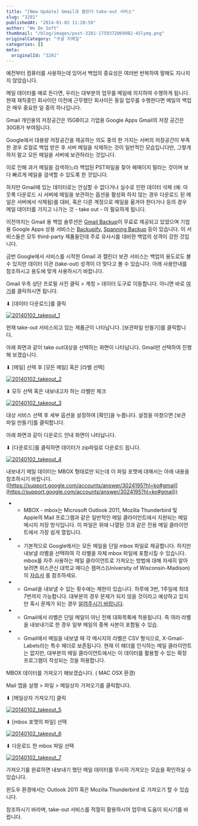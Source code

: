 ```yaml
---
title: "[New Update] Gmail과 캘린더 take-out 서비스"
slug: "3281"
publishedAt: "2014-01-02 11:20:59"
author: "We Do Soft"
thumbnail: "/blog/images/post-3281-1759372069982-45lymq.png"
originalCategory: "구글 지메일"
categories: []
meta:
  originalId: "3281"
---
```


예전부터 컴퓨터를 사용하는데 있어서 백업의 중요성은 여러번 반복하여 말해도 지나치지 않았습니다.

메일 데이터를 예로 든다면, 우리는 대부분의 업무를 메일에 의지하여 수행하게 됩니다. 현재 재직중인 회사이던 이전에 근무했던 회사이든 동일 업무를 수행한다면 메일의 백업은 매우 중요한 일 중의 하나입니다.

Gmail 개인용의 저장공간은 15GB이고 기업용 Google Apps Gmail의 저장 공간은 30GB가 부여됩니다.

Google에서 대용량 저장공간을 제공하는 의도 중의 한 가지는 서버의 저장공간이 부족한 경우 로컬로 백업 받은 후 서버 메일을 삭제하는 것이 일반적인 모습입니다만, 그렇게 하지 말고 모든 메일을 서버에 보관하라는 것입니다.

이로 인해 과거 메일을 검색하느라 백업된 PST파일을 찾아 헤매이지 말라는 것이며 보다 빠르게 메일을 검색할 수 있도록 한 것입니다.

하지만 Gmail에 있는 데이터로는 안심할 수 없다거나 실수로 인한 데이터 삭제 (예: 아웃룩 다운로드 시 서버에 메일을 보관하는 옵션을 활성화 하지 않는 경우 다운로드 된 메일은 서버에서 삭제됨)를 대비, 혹은 다른 계정으로 메일을 옮겨야 한다거나 등의 경우 메일 데이터를 가지고 나가는 것 - take out - 이 필요하게 됩니다.

이전까지는 Gmail 용 백업 솔루션은 [Gmail Backup](http://gmail-backup.en.softonic.com/)이 무료로 제공되고 있었으며 기업용 Google Apps 상용 서비스는 [Backupify](https://www.google.com/enterprise/marketplace/viewListing?productListingId=5941+16825965296321823984&category=&query=backup), [Spanning Backup](https://www.google.com/enterprise/marketplace/viewListing?productListingId=68+17631887083757151838&category=&query=backup) 등이 있습니다. 이 서비스들은 모두 third-party 제품들인데 주로 유사시를 대비한 백업의 성격이 강한 것입니다.

금번 Google에서 서비스를 시작한 Gmail 과 캘린더 보관 서비스는 백업의 용도로도 볼 수 있지만 데이터 이관 (take-out) 성격이 더 맞다고 볼 수 있습니다. 아래 사용안내를 참조하시고 용도에 맞게 사용하시기 바랍니다.

Gmail 우측 상단 프로필 사진 클릭 &gt; 계정 &gt; 데이터 도구로 이동합니다. 아니면 바로 [여기](https://www.google.com/settings/takeout)를 클릭하시면 됩니다.

⬇︎ [데이터 다운로드]를 클릭

 

[
![20140102_takeout_1](http://wedosoft0527.mycafe24.com/wp-content/uploads/2014/01/20140102_takeout_1.png)
](/blog/images/post-3281-1759372069982-45lymq.png)

현재 take-out 서비스되고 있는 제품군이 나타납니다. [보관파일 만들기]를 클릭합니다.

아래 화면과 같이 take out대상을 선택하는 화면이 나타납니다. Gmail만 선택하여 진행해 보겠습니다.

 

⬇︎ [메일] 선택 후 [모든 메일] 혹은 [라벨 선택]

 

[
![20140102_takeout_2](http://wedosoft0527.mycafe24.com/wp-content/uploads/2014/01/20140102_takeout_2.png)
](/blog/images/post-3281-1759372069998-9opyvn.png)

⬇︎ 모두 선택 혹은 내보내고자 하는 라벨만 체크

 

[
![20140102_takeout_3](http://wedosoft0527.mycafe24.com/wp-content/uploads/2014/01/20140102_takeout_3.png)
](/blog/images/post-3281-1759372070013-50uy9h.png)

대상 서비스 선택 후 세부 옵션을 설정하여 [확인]을 누릅니다. 설정을 마쳤으면 [보관 파일 만들기]를 클릭합니다.

아래 화면과 같이 다운로드 안내 화면이 나타납니다.

 

⬇︎ [다운로드]를 클릭하면 데이터가 zip파일로 다운로드 됩니다.

[
![20140102_takeout_4](http://wedosoft0527.mycafe24.com/wp-content/uploads/2014/01/20140102_takeout_4.png)
](/blog/images/post-3281-1759372070025-gkp1tk.png)

 

내보내기 메일 데이터는 MBOX 형태로만 되는데 이 파일 포맷에 대해서는 아래 내용을 참조하시기 바랍니다. ([https://support.google.com/accounts/answer/3024195?hl=ko#gmail](https://support.google.com/accounts/answer/3024195?hl=ko#gmail))

- - MBOX - mbox는 Microsoft Outlook 2011, Mozilla Thunderbird 및 Apple의 Mail 프로그램과 같은 일반적인 메일 클라이언트에서 지원되는 메일 메시지 저장 방식입니다. 이 파일은 위에 나열된 것과 같은 전용 메일 클라이언트에서 가장 쉽게 열립니다.

- - 기본적으로 Google에서는 모든 메일을 단일 mbox 파일로 제공합니다. 하지만 내보낼 라벨을 선택하여 각 라벨을 자체 mbox 파일에 포함시킬 수 있습니다. mbox를 자주 사용하는 메일 클라이언트로 가져오는 방법에 대해 자세히 알아보려면 위스콘신 대학교 매디슨 캠퍼스(University of Wisconsin-Madison)의 [자습서](https://kb.wisc.edu/helpdesk/page.php?id=6436) 를 참조하세요.

- - Gmail을 내보낼 수 있는 횟수에는 제한이 있습니다. 하루에 3번, 1주일에 최대 7번까지 가능합니다. 대부분의 경우 문제가 되지 않을 것이라고 예상하고 있지만 혹시 문제가 되는 경우 [알려주시기 바랍니다](https://support.google.com/accounts/contact/takeout_feedback?p=takeout_feedback).

- - Gmail에서 라벨은 단일 메일이 아닌 전체 대화목록에 적용됩니다. 즉 여러 라벨을 내보내기로 한 경우 일부 메일의 중복 사본이 포함될 수 있습.

- - Gmail에서 메일을 내보낼 때 각 메시지의 라벨은 CSV 형식으로, X-Gmail-Labels라는 특수 헤더로 보존됩니다. 현재 이 헤더를 인식하는 메일 클라이언트는 없지만, 대부분의 메일 클라이언트에서는 이 데이터를 활용할 수 있는 확장 프로그램이 작성되는 것을 허용합니다.

 

MBOX 데이터를 가져오기 해보겠습니다. ( MAC OSX 환경)

Mail 앱을 실행 &gt; 파일 &gt; 메일상자 가져오기를 클릭합니다.

⬇︎ [메일상자 가져오기] 클릭

 

[
![20140102_takeout_5](http://wedosoft0527.mycafe24.com/wp-content/uploads/2014/01/20140102_takeout_5.png)
](/blog/images/post-3281-1759372070043-ysp919.png)

 

⬇︎ [mbox 포맷의 파일] 선택

[
![20140102_takeout_6](http://wedosoft0527.mycafe24.com/wp-content/uploads/2014/01/20140102_takeout_6.png)
](/blog/images/post-3281-1759372070067-rqvf4x.png)

 

⬇︎ 다운로드 한 mbox 파일 선택

[
![20140102_takeout_7](http://wedosoft0527.mycafe24.com/wp-content/uploads/2014/01/20140102_takeout_7.png)
](/blog/images/post-3281-1759372070084-f5ju48.png)

 

가져오기를 완료하면 내보내기 했던 메일 데이터를 무사히 가져오는 모습을 확인하실 수 있습니다.

윈도우 환경에서는 Outlook 2011 혹은 Mozilla Thunderbird 로 가져오기 할 수 있습니다.

 

참조하시기 바라며, take-out 서비스를 적절히 활용하시어 업무에 도움이 되시기를 바랍니다.
